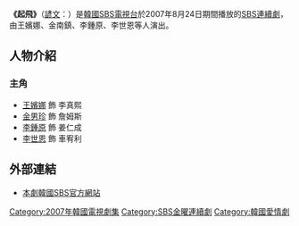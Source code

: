 {{Infobox Television
| show_name         = 起飛
| original_name      = {{lang|ko|날아오르다}}
| image                = [[File:Sky_High_sbs.jpg|250px]]
| caption              = 
| genre                = 
| format               = 
| creator              = 
| developer            = 
| writer               = [[朴言熙|朴言熙]]
| director             = [[朴慶烈|朴慶烈]]
| creative_director    = 
| presenter            = 
| starring             = [[金男珍|金男珍]]、[[王嬪娜|王嬪娜]]、[[李鍾原|李鍾原]]<br/>[[李世恩|李世恩]]
| slogan               =  
| judges               = 
| voices               = 
| narrated             = 
| theme_music_composer = 
| opentheme            = 
| endtheme             = 
| composer             = 
| country              = {{KOR}}
| language             = [[韓語|韓語]]
| num_seasons          = <!-- or num_series -->
| num_episodes         = 19
| list_episodes        = 
| executive_producer   = 
| producer             = 
| supervising_producer = 
| editor               = 
| location             = 
| cinematography       = 
| camera               = 
| runtime              = 約70分鐘（含廣告）
| company              = Sy E&C
| distributor          = 
| channel              = [[SBS_(韓國)|SBS]]
| picture_format       = 
| audio_format         = 
| first_run            = {{KOR}}
| first_aired          = {{start date|2007|8|24}}
| last_aired           = {{end date|2007|10|26}}
| status               = 
| preceded_by          = [[8月下的雪|8月下的雪]]
| followed_by          = [[尋找兒子三萬里|尋找兒子三萬里]]
| related              =
| website              = http://tv.sbs.co.kr/fly
| production_website   = 
}}

'''《起飛》'''（[[諺文|諺文]]：'''{{lang|ko|날아오르다}}'''）是[[韓國|韓國]][[SBS_(韓國)|SBS電視台]]於2007年8月24日期間播放的[[SBS金曜連續劇|SBS連續劇]]，由王嬪娜、金南鎮、李鍾原、李世恩等人演出。

== 人物介紹 ==
===主角===
*[[王嬪娜|王嬪娜]] 飾 李真熙
*[[金男珍|金男珍]] 飾 詹姆斯
*[[李鍾原|李鍾原]] 飾 姜仁成
*[[李世恩|李世恩]] 飾 車宥利

== 外部連結 ==
*[http://tv.sbs.co.kr/fly 本劇韓國SBS官方網站] {{ko icon}}
{{電視節目的變遷
|電視台=[[SBS_(韓國)|SBS]]
|播放檔次=[[SBS金曜連續劇|週五劇]]
|節目名稱=起飛<br />（2007.8.24 - 2007.10.26）
|上一節目=[[8月下的雪|8月下的雪]]<br />（2007.6.15 - 2007.8.17）
|下一節目=[[尋找兒子三萬里|尋找兒子三萬里]]<br />（2007.11.2 - 2008.1.25）
}}

{{SBS金曜連續劇}}
{{DEFAULTSORT:Nal-aoleuda}}
[[Category:2007年韓國電視劇集|Category:2007年韓國電視劇集]]
[[Category:SBS金曜連續劇|Category:SBS金曜連續劇]]
[[Category:韓國愛情劇|Category:韓國愛情劇]]